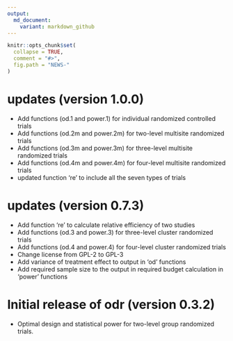 ---
output:
  md_document:
    variant: markdown_github
---

<!-- NEWS.md is generated from NEWS.Rmd. Please edit that file -->

```{r, echo = FALSE}
knitr::opts_chunk$set(
  collapse = TRUE,
  comment = "#>",
  fig.path = "NEWS-"
)
```


# updates (version 1.0.0)
- Add functions (od.1 and power.1) for individual randomized controlled trials 
- Add functions (od.2m and power.2m) for two-level multisite randomized trials 
- Add functions (od.3m and power.3m) for three-level multisite randomized trials 
- Add functions (od.4m and power.4m) for four-level multisite randomized trials 
- updated function 're' to include all the seven types of trials

# updates (version 0.7.3)
- Add function 're' to calculate relative efficiency of two studies
- Add functions (od.3 and power.3) for three-level cluster randomized trials 
- Add functions (od.4 and power.4) for four-level cluster randomized trials 
- Change license from GPL-2 to GPL-3
- Add variance of treatment effect to output in 'od' functions
- Add required sample size to the output in required budget calculation in 'power' functions 

# Initial release of odr (version 0.3.2)
- Optimal design and statistical power for two-level group randomized trials.
